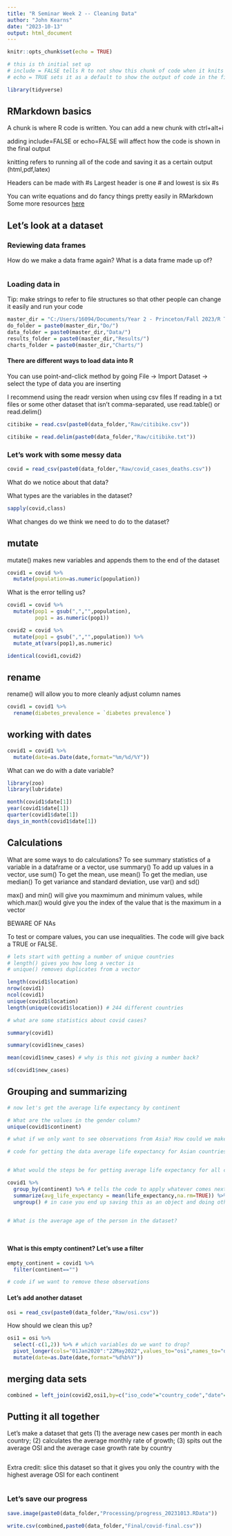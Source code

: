 ```yaml
---
title: "R Seminar Week 2 -- Cleaning Data"
author: "John Kearns"
date: "2023-10-13"
output: html_document
---
```


```r
knitr::opts_chunk$set(echo = TRUE)

# this is th initial set up
# include = FALSE tells R to not show this chunk of code when it knits the page
# echo = TRUE sets it as a default to show the output of code in the final document

library(tidyverse)

```

## RMarkdown basics

A chunk is where R code is written. You can add a new chunk with ctrl+alt+i

adding include=FALSE or echo=FALSE will affect how the code is shown in the final output

knitting refers to running all of the code and saving it as a certain output (html,pdf,latex)

Headers can be made with #s
Largest header is one # and lowest is six #s

You can write equations and do fancy things pretty easily in RMarkdown
Some more resources [here](https://sharp-lamport-f1a531.netlify.app/#1) 

## Let's look at a dataset


### Reviewing data frames

How do we make a data frame again? What is a data frame made up of?

```r



```




### Loading data in

Tip: make strings to refer to file structures so that other people can change it easily and run your code

```r

master_dir = "C:/Users/16094/Documents/Year 2 - Princeton/Fall 2023/R Tutoring/SPIA_R_Seminars/Week 2/"
do_folder = paste0(master_dir,"Do/")
data_folder = paste0(master_dir,"Data/")
results_folder = paste0(master_dir,"Results/")
charts_folder = paste0(master_dir,"Charts/")

```


#### There are different ways to load data into R
You can use point-and-click method by going File -> Import Dataset -> select the type of data you are inserting

I recommend using the readr version when using csv files
If reading in a txt files or some other dataset that isn't comma-separated, use read.table() or read.delim()

```r

citibike = read.csv(paste0(data_folder,"Raw/citibike.csv"))

citibike = read.delim(paste0(data_folder,"Raw/citibike.txt"))

```


### Let's work with some messy data 
```r


covid = read_csv(paste0(data_folder,"Raw/covid_cases_deaths.csv"))


```

What do we notice about that data?


What types are the variables in the dataset?
```r

sapply(covid,class)

```


What changes do we think we need to do to the dataset?






## mutate

mutate() makes new variables and appends them to the end of the dataset

```r

covid1 = covid %>% 
  mutate(population=as.numeric(population))

```
What is the error telling us?


```r

covid1 = covid %>% 
  mutate(pop1 = gsub(",","",population),
         pop1 = as.numeric(pop1))

```


```r

covid2 = covid %>% 
  mutate(pop1 = gsub(",","",population)) %>% 
  mutate_at(vars(pop1),as.numeric)

identical(covid1,covid2)

```

## rename

rename() will allow you to more cleanly adjust column names

```r

covid1 = covid1 %>% 
  rename(diabetes_prevalence = `diabetes prevalence`)

```



## working with dates

```r

covid1 = covid1 %>% 
  mutate(date=as.Date(date,format="%m/%d/%Y"))

```

What can we do with a date variable?

```r
library(zoo)
library(lubridate)

month(covid1$date[1])
year(covid1$date[1])
quarter(covid1$date[1])
days_in_month(covid1$date[1])

```


## Calculations
What are some ways to do calculations?
To see summary statistics of a variable in a dataframe or a vector, use summary()
To add up values in a vector, use sum()
To get the mean, use mean()
To get the median, use median()
To get variance and standard deviation, use var() and sd()

max() and min() will give you maxmimum and minimum values, while which.max() would give you the index of the value that is the maximum in a vector

BEWARE OF NAs

To test or compare values, you can use inequalities. The code will give back a TRUE or FALSE.


```r

# lets start with getting a number of unique countries
# length() gives you how long a vector is
# unique() removes duplicates from a vector

length(covid1$location)
nrow(covid1)
ncol(covid1)
unique(covid1$location)
length(unique(covid1$location)) # 244 different countries


```

```r
# what are some statistics about covid cases?

summary(covid1)

summary(covid1$new_cases)

mean(covid1$new_cases) # why is this not giving a number back?

sd(covid1$new_cases)

```
## Grouping and summarizing

```r

# now let's get the average life expectancy by continent

# What are the values in the gender column?
unique(covid1$continent)

# what if we only want to see observations from Asia? How could we make that as a new dummy variable? 

# code for getting the data average life expectancy for Asian countries only:


# What would the steps be for getting average life expectancy for all continents at once:

covid1 %>% 
  group_by(continent) %>% # tells the code to apply whatever comes next to each group individually
  summarize(avg_life_expectancy = mean(life_expectancy,na.rm=TRUE)) %>% 
  ungroup() # in case you end up saving this as an object and doing other stuff, tell R to stop grouping


# What is the average age of the person in the dataset? 




```
#### What is this empty continent? Let's use a filter
```r

empty_continent = covid1 %>% 
  filter(continent=="")

# code if we want to remove these observations


```


#### Let's add another dataset
```r

osi = read_csv(paste0(data_folder,"Raw/osi.csv"))

```

How should we clean this up?

```r

osi1 = osi %>% 
  select(-c(1,2)) %>% # which variables do we want to drop?
  pivot_longer(cols="01Jan2020":"22May2022",values_to="osi",names_to="date") %>%
  mutate(date=as.Date(date,format="%d%b%Y"))

```


## merging data sets

```r

combined = left_join(covid2,osi1,by=c("iso_code"="country_code","date"="date"))

```


## Putting it all together

Let's make a dataset that gets (1) the average new cases per month in each country; (2) calculates the average monthly rate of growth; (3) spits out the average OSI and the average case growth rate by country

```r



```

Extra credit: slice this dataset so that it gives you only the country with the highest average OSI for each continent

```r


```


### Let's save our progress
```r

save.image(paste0(data_folder,"Processing/progress_20231013.RData"))

write.csv(combined,paste0(data_folder,"Final/covid-final.csv"))

```
